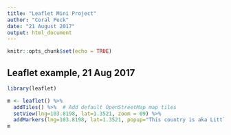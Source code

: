 ```yaml
---
title: "Leaflet Mini Project"
author: "Coral Peck"
date: "21 August 2017"
output: html_document
---
```

  
  ```r
knitr::opts_chunk$set(echo = TRUE)
```

## Leaflet example, 21 Aug 2017


```r
library(leaflet)

m <- leaflet() %>%
  addTiles() %>%  # Add default OpenStreetMap map tiles
  setView(lng=103.8198, lat=1.3521, zoom = 09) %>%
  addMarkers(lng=103.8198, lat=1.3521, popup="This country is aka Little Red Dot")
m
```
